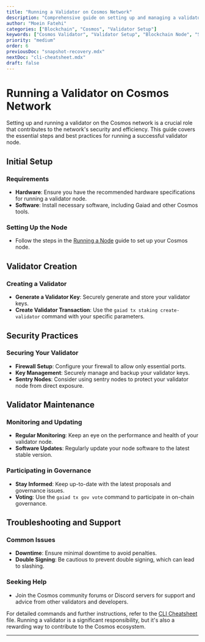 ```yaml
---
title: "Running a Validator on Cosmos Network"
description: "Comprehensive guide on setting up and managing a validator node on the Cosmos network, including initial setup, security practices, and maintenance."
author: "Moein Fatehi"
categories: ["Blockchain", "Cosmos", "Validator Setup"]
keywords: ["Cosmos Validator", "Validator Setup", "Blockchain Node", "Staking", "Cosmos Network"]
priority: "medium"
order: 6
previousDoc: "snapshot-recovery.mdx"
nextDoc: "cli-cheatsheet.mdx"
draft: false
---
```


# Running a Validator on Cosmos Network

Setting up and running a validator on the Cosmos network is a crucial role that contributes to the network's security and efficiency. This guide covers the essential steps and best practices for running a successful validator node.

## Initial Setup

### Requirements
- **Hardware**: Ensure you have the recommended hardware specifications for running a validator node.
- **Software**: Install necessary software, including Gaiad and other Cosmos tools.

### Setting Up the Node
- Follow the steps in the [Running a Node](./running-a-node.mdx) guide to set up your Cosmos node.

## Validator Creation

### Creating a Validator
- **Generate a Validator Key**:
  Securely generate and store your validator keys.
- **Create Validator Transaction**:
  Use the `gaiad tx staking create-validator` command with your specific parameters.

## Security Practices

### Securing Your Validator
- **Firewall Setup**: Configure your firewall to allow only essential ports.
- **Key Management**: Securely manage and backup your validator keys.
- **Sentry Nodes**: Consider using sentry nodes to protect your validator node from direct exposure.

## Validator Maintenance

### Monitoring and Updating
- **Regular Monitoring**: Keep an eye on the performance and health of your validator node.
- **Software Updates**: Regularly update your node software to the latest stable version.

### Participating in Governance
- **Stay Informed**: Keep up-to-date with the latest proposals and governance issues.
- **Voting**: Use the `gaiad tx gov vote` command to participate in on-chain governance.

## Troubleshooting and Support

### Common Issues
- **Downtime**: Ensure minimal downtime to avoid penalties.
- **Double Signing**: Be cautious to prevent double signing, which can lead to slashing.

### Seeking Help
- Join the Cosmos community forums or Discord servers for support and advice from other validators and developers.

For detailed commands and further instructions, refer to the [CLI Cheatsheet](./cli-cheatsheet.mdx) file. Running a validator is a significant responsibility, but it's also a rewarding way to contribute to the Cosmos ecosystem.

---